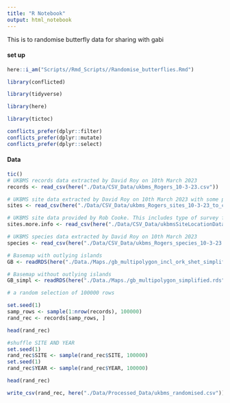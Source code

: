 ```yaml
---
title: "R Notebook"
output: html_notebook
---
```


This is to randomise butterfly data for sharing with gabi

#### set up
```r
here::i_am("Scripts//Rmd_Scripts//Randomise_butterflies.Rmd")

library(conflicted)

library(tidyverse)

library(here)

library(tictoc)

conflicts_prefer(dplyr::filter)
conflicts_prefer(dplyr::mutate)
conflicts_prefer(dplyr::select)
```


#### Data
```r
tic()
# UKBMS records data extracted by David Roy on 10th March 2023
records <- read_csv(here("./Data/CSV_Data/ukbms_Rogers_10-3-23.csv"))

# UKBMS site data extracted by David Roy on 10th March 2023 with some preprocessing using excel (see below)
sites <- read_csv(here("./Data/CSV_Data/ukbms_Rogers_sites_10-3-23_to_correct.csv"))

# UKBMS site data provided by Rob Cooke. This includes type of survey for each site
sites.more.info <- read_csv(here("./Data/CSV_Data/ukbmsSiteLocationData1976-2019.csv"))

# UKBMS species data extracted by David Roy on 10th March 2023
species <- read_csv(here("./Data/CSV_Data/ukbms_Rogers_species_10-3-23.csv"))

# Basemap with outlying islands
GB <- readRDS(here("./Data./Maps./gb_multipolygon_incl_ork_shet_simplified.rds"))

# Basemap without outlying islands
GB_simpl <- readRDS(here("./Data./Maps./gb_multipolygon_simplified.rds"))
```


```r
# a random selection of 100000 rows

set.seed(1)
samp_rows <- sample(1:nrow(records), 100000)
rand_rec <- records[samp_rows, ]

head(rand_rec)

#shuffle SITE AND YEAR
set.seed(1)
rand_rec$SITE <- sample(rand_rec$SITE, 100000)
set.seed(1)
rand_rec$YEAR <- sample(rand_rec$YEAR, 100000)

head(rand_rec)
```
```r
write_csv(rand_rec, here("./Data/Processed_Data/ukbms_randomised.csv"))
```


